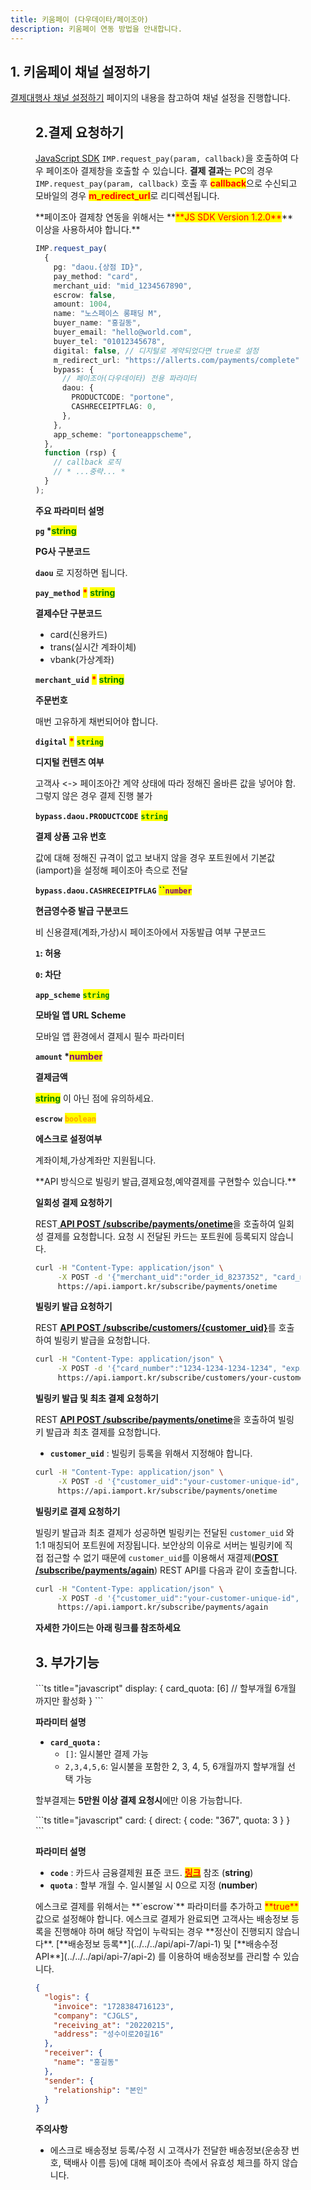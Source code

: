 ```yaml
---
title: 키움페이 (다우데이타/페이조아)
description: 키움페이 연동 방법을 안내합니다.
---
```



## 1. 키움페이 채널 설정하기

[결제대행사 채널 설정하기](../../ready/readme#3-결제대행사-채널-설정하기) 페이지의 내용을 참고하여 채널 설정을 진행합니다.

<Figure src="/gitbook-assets/ko/screenshot 2022-06-05 11.53.10.png" />

## 2.결제 요청하기

[JavaScript SDK](../../../sdk/javascript-sdk-old/readme) `IMP.request_pay(param, callback)`을 호출하여 다우 페이조아 결제창을 호출할 수 있습니다. **결제 결과**는 PC의 경우 `IMP.request_pay(param, callback)` 호출 후 <mark style="color:red;">**callback**</mark>으로 수신되고 모바일의 경우 <mark style="color:red;">**m\_redirect\_url**</mark>로 리디렉션됩니다.

<Hint style="warning">
**페이조아 결제창 연동을 위해서는 **<mark style="color:red;">**JS SDK Version 1.2.0**</mark>** 이상을 사용하셔야 합니다.**

</Hint>

<Tabs>
<Tab title="인증결제창 요청">

```ts title="Javascript SDK"
IMP.request_pay(
  {
    pg: "daou.{상점 ID}",
    pay_method: "card",
    merchant_uid: "mid_1234567890",
    escrow: false,
    amount: 1004,
    name: "노스페이스 롱패딩 M",
    buyer_name: "홍길동",
    buyer_email: "hello@world.com",
    buyer_tel: "01012345678",
    digital: false, // 디지털로 계약되었다면 true로 설정
    m_redirect_url: "https://allerts.com/payments/complete",
    bypass: {
      // 페이조아(다우데이타) 전용 파라미터
      daou: {
        PRODUCTCODE: "portone",
        CASHRECEIPTFLAG: 0,
      },
    },
    app_scheme: "portoneappscheme",
  },
  function (rsp) {
    // callback 로직
    // * ...중략... *
  }
);
```

**주요 파라미터 설명**

**`pg` \***<mark style="color:green;">**string**</mark>

**PG사 구분코드**

**`daou`** 로 지정하면 됩니다.

**`pay_method`** <mark style="color:red;">**\***</mark> <mark style="color:green;">**string**</mark>

**결제수단 구분코드**

- card(신용카드)
- trans(실시간 계좌이체)
- vbank(가상계좌)

**`merchant_uid`** <mark style="color:red;">**\***</mark> <mark style="color:green;">**string**</mark>

**주문번호**

매번 고유하게 채번되어야 합니다.

**`digital`** <mark style="color:red;">**\***</mark> <mark style="color:green;">**`string`**</mark>

**디지털 컨텐츠 여부**

고객사 \<-\> 페이조아간 계약 상태에 따라 정해진 올바른 값을 넣어야 함. 그렇지 않은 경우 결제 진행 불가

**`bypass.daou.PRODUCTCODE`** <mark style="color:green;">**`string`**</mark>

**결제 상품 고유 번호**

값에 대해 정해진 규격이 없고 보내지 않을 경우 포트원에서 기본값(iamport)을 설정해 페이조아 측으로 전달

**`bypass.daou.CASHRECEIPTFLAG`** <mark style="color:green;">**``**</mark><mark style="color:purple;">**`number`**</mark>

**현금영수증 발급 구분코드**

비 신용결제(계좌,가상)시 페이조아에서 자동발급 여부 구분코드

**`1`: 허용**

**`0`: 차단**

**`app_scheme`** <mark style="color:green;">**`string`**</mark>

**모바일 앱 URL Scheme**

모바일 앱 환경에서 결제시 필수 파라미터

**`amount` \***<mark style="color:purple;">**number**</mark>

**결제금액**

<mark style="color:green;">**string**</mark> 이 아닌 점에 유의하세요.

**`escrow`** <mark style="color:orange;">**`boolean`**</mark>

**에스크로 설정여부**

계좌이체,가상계좌만 지원됩니다.

</Tab>

<Tab title="비 인증 API 요청">
**API 방식으로 빌링키 발급,결제요청,예약결제를 구현할수 있습니다.**

**일회성 결제 요청하기**

REST[ **API POST /subscribe/payments/onetime**](../../../api/api-4/api-1)을 호출하여 일회성 결제를 요청합니다. 요청 시 전달된 카드는 포트원에 등록되지 않습니다.

```sh
curl -H "Content-Type: application/json" \
     -X POST -d '{"merchant_uid":"order_id_8237352", "card_number":"1234-1234-1234-1234", "expiry":"2019-01", "birth":"123456", "amount":3000}' \
     https://api.iamport.kr/subscribe/payments/onetime
```

**빌링키 발급 요청하기**

REST [**API POST /subscribe/customers/\{customer_uid}**](../../../api/api-2/api-1)를 호출하여 빌링키 발급을 요청합니다.

```sh
curl -H "Content-Type: application/json" \
     -X POST -d '{"card_number":"1234-1234-1234-1234", "expiry":"2025-12", "birth":"820213", "pwd_2digit":"00"}' \
     https://api.iamport.kr/subscribe/customers/your-customer-unique-id
```

**빌링키 발급 및 최초 결제 요청하기**

REST [**API POST /subscribe/payments/onetime**](../../../api/api-4/api-1)을 호출하여 빌링키 발급과 최초 결제를 요청합니다.

- **`customer_uid`** : 빌링키 등록을 위해서 지정해야 합니다.

```sh
curl -H "Content-Type: application/json" \
     -X POST -d '{"customer_uid":"your-customer-unique-id", "merchant_uid":"order_id_8237352", "card_number":"1234-1234-1234-1234", "expiry":"2019-01", "birth":"123456", "amount":3000}' \
     https://api.iamport.kr/subscribe/payments/onetime
```

**빌링키로 결제 요청하기**

빌링키 발급과 최초 결제가 성공하면 빌링키는 전달된 `customer_uid` 와 1:1 매칭되어 포트원에 저장됩니다. 보안상의 이유로 서버는 빌링키에 직접 접근할 수 없기 때문에 `customer_uid`를 이용해서 재결제([**POST /subscribe/payments/again**](../../../api/api-4/api)) REST API를 다음과 같이 호출합니다.

```sh
curl -H "Content-Type: application/json" \
     -X POST -d '{"customer_uid":"your-customer-unique-id", "merchant_uid":"order_id_8237352", "amount":3000}' \
     https://api.iamport.kr/subscribe/payments/again
```

**자세한 가이드는 아래 링크를 참조하세요**

<ContentRef slug="/ko/auth/guide-1/readme" />

</Tab>
</Tabs>

## 3. 부가기능

<Tabs>
<Tab title="할부개월수 설정">
```ts title="javascript"
display: {
  card_quota: [6]  // 할부개월 6개월까지만 활성화
}
```

**파라미터 설명**

- **`card_quota` :**
  - `[]`: 일시불만 결제 가능
  - `2,3,4,5,6`: 일시불을 포함한 2, 3, 4, 5, 6개월까지 할부개월 선택 가능

<Hint style="info">

할부결제는 **5만원 이상 결제 요청시**에만 이용 가능합니다.

</Hint>

</Tab>

<Tab title="카드사 모듈 바로 호출">
```ts title="javascript"
card: {
  direct: {
    code: "367",
    quota: 3
  }
}
```

**파라미터 설명**

- **`code`** : 카드사 금융결제원 표준 코드. [<mark style="color:red;">**링크**</mark>](https://faq.portone.io/6503bcb4-4a61-4cf3-afd8-5d913b1385a6) 참조 (**string**)
- **`quota`** : 할부 개월 수. 일시불일 시 0으로 지정 (**number**)

</Tab>

<Tab title="에스크로 결제">
에스크로 결제를 위해서는 **`escrow`** 파라미터를 추가하고 <mark style="color:red;">**true**</mark> 값으로 설정해야 합니다. 에스크로 결제가 완료되면 고객사는 배송정보 등록을 진행해야 하며 해당 작업이 누락되는 경우 **정산이 진행되지 않습니다**. [**배송정보 등록**](../../../api/api-7/api-1) 및 [**배송수정 API**](../../../api/api-7/api-2) 를 이용하여 배송정보를 관리할 수 있습니다.

```json title="API Body 예시"
{
  "logis": {
    "invoice": "1728384716123",
    "company": "CJGLS",
    "receiving_at": "20220215",
    "address": "성수이로20길16"
  },
  "receiver": {
    "name": "홍길동"
  },
  "sender": {
    "relationship": "본인"
  }
}
```

<Hint style="danger">

**주의사항**

- 에스크로 배송정보 등록/수정 시 고객사가 전달한 배송정보(운송장 번호, 택배사 이름 등)에 대해 페이조아 측에서 유효성 체크를 하지 않습니다.

</Hint>

</Tab>
</Tabs>
